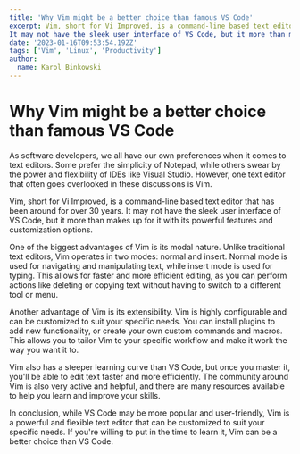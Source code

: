 ```yaml
---
title: 'Why Vim might be a better choice than famous VS Code'
excerpt: Vim, short for Vi Improved, is a command-line based text editor that has been around for over 30 years.
It may not have the sleek user interface of VS Code, but it more than makes up for it with its powerful features and customization options. One of the biggest advantages of Vim is its modal nature. Unlike traditional text editors, Vim operates in two modes: normal and insert. This allows for faster and more efficient editing, as you can perform actions like deleting or copying text without having to switch to a different tool or menu. Vim also has a steeper learning curve than VS Code, but once you master it, you'll be able to edit text faster and more efficiently. In conclusion, while VS Code may be more popular and user-friendly, Vim is a powerful and flexible text editor that can be customized to suit your specific needs.'
date: '2023-01-16T09:53:54.192Z'
tags: ['Vim', 'Linux', 'Productivity']
author:
  name: Karol Binkowski
---
```


# Why Vim might be a better choice than famous VS Code

As software developers, we all have our own preferences when it comes to text editors. Some prefer the simplicity of Notepad, while others swear by the power and flexibility of IDEs like Visual Studio. However, one text editor that often goes overlooked in these discussions is Vim.

Vim, short for Vi Improved, is a command-line based text editor that has been around for over 30 years. It may not have the sleek user interface of VS Code, but it more than makes up for it with its powerful features and customization options.

One of the biggest advantages of Vim is its modal nature. Unlike traditional text editors, Vim operates in two modes: normal and insert. Normal mode is used for navigating and manipulating text, while insert mode is used for typing. This allows for faster and more efficient editing, as you can perform actions like deleting or copying text without having to switch to a different tool or menu.

Another advantage of Vim is its extensibility. Vim is highly configurable and can be customized to suit your specific needs. You can install plugins to add new functionality, or create your own custom commands and macros. This allows you to tailor Vim to your specific workflow and make it work the way you want it to.

Vim also has a steeper learning curve than VS Code, but once you master it, you'll be able to edit text faster and more efficiently. The community around Vim is also very active and helpful, and there are many resources available to help you learn and improve your skills.

In conclusion, while VS Code may be more popular and user-friendly, Vim is a powerful and flexible text editor that can be customized to suit your specific needs. If you're willing to put in the time to learn it, Vim can be a better choice than VS Code.
